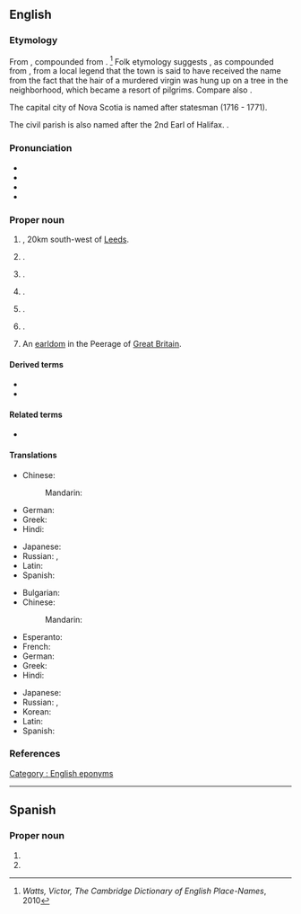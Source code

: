 ==English==
{{wikipedia}}

===Etymology===
From {{der|en|ang|halh-ġefeaxe|lit=grassy corner}}, compounded from {{compound|ang|healh|alt1=halh|feax|alt2=ġefeaxe|nocat=1}}.
<ref>''Watts, Victor, The Cambridge Dictionary of English Place-Names'', 2010</ref> Folk etymology suggests {{der|en|ang|hāliġfeax|lit=holy hair}}, as compounded from {{compound|ang|hāliġ|feax|nocat=1}}, from a local legend that the town is said to have received the name from the fact that the hair of a murdered virgin was hung up on a tree in the neighborhood, which became a resort of pilgrims. Compare also {{l|en|Fairfax}}.

The capital city of Nova Scotia is named after statesman {{w|George Montagu-Dunk, 2nd Earl of Halifax}} (1716 - 1771).

The civil parish is also named after the 2nd Earl of Halifax. {{coin|en|Samuel Holland|occ=surveyor|nat=British-Dutch}}.

===Pronunciation===
* {{IPA|en|/ˈhæl.ɪˌfæks/}}
* {{audio|en|LL-Q1860 (eng)-Vealhurl-Halifax.wav|Audio (Southern England)}}
* {{hyphenation|en|Hal|i|fax}}
* {{rhymes|en|æks|s=3}}

===Proper noun===
{{en-proper noun}}

# {{place|en|industrial town|co/West Yorkshire|cc/England}}, 20km south-west of [[Leeds]].
# {{place|en|civil parish|c/Prince County|p/Prince Edward Island|c/Canada}}. {{defdate|From 1765}}
# {{place|en|capital city|p/Nova Scotia|c/Canada}}. {{defdate|From 1749}}
# {{place|en|regional municipality|p/Nova Scotia|c/Canada}}.
# {{place|en|small town/county seat|co/Halifax County|s/North Carolina|c/USA}}.
# {{place|en|town/county seat|co/Halifax County|s/Virginia|c/USA}}.
# An [[earldom]] in the Peerage of [[Great Britain]].

====Derived terms====
* {{l|en|go to Halifax}}
* {{l|en|Halifax County}}

====Related terms====
* {{l|en|Haligonian}}

====Translations====
{{trans-top|city in West Yorkshire, England}}
* Chinese:
*: Mandarin: {{t+|cmn|哈利法克斯|tr=Hālìfǎkésī|sc=Hani}}
* German: {{t+|de|Halifax}}
* Greek: {{t|el|Χάλιφαξ|n}}
* Hindi: {{t|hi|हैलिफ़ैक्स|m}}
{{trans-mid}}
* Japanese: {{t|ja|ハリファックス|tr=Harifakkusu|sc=Jpan}}
* Russian: {{t+|ru|Га́лифакс|m}}, {{t+|ru|Галифа́кс|m}}
* Latin: {{t|la|Halifacium|m}}
* Spanish: {{t+|es|Halifax|m}}
{{trans-bottom}}

{{trans-top|city in Nova Scotia, Canada}}
* Bulgarian: {{t|bg|Ха́лифакс|m}}
* Chinese:
*: Mandarin: {{t+|cmn|哈利法克斯|tr=Hālìfǎkésī|sc=Hani}}
* Esperanto: {{t|eo|Halifakso}}
* French: {{t+|fr|Halifax|m}}
* German: {{t+|de|Halifax}}
* Greek: {{t|el|Χάλιφαξ|n}}
* Hindi: {{t|hi|हैलिफ़ैक्स|m}}
{{trans-mid}}
* Japanese: {{t|ja|ハリファックス|tr=Harifakkusu|sc=Jpan}}
* Russian: {{t+|ru|Га́лифакс|m}}, {{t+|ru|Галифа́кс|m}}
* Korean: {{t|ko|^핼리팩스}}
* Latin: {{t|la|Halifaxia|f}}
* Spanish: {{t+|es|Halifax|m}}
{{trans-bottom}}

===References===
<references/>

[[Category : English eponyms]]

----

==Spanish==

===Proper noun===
{{es-proper noun|m}}

# {{place|es|city|cc/England|t1=Halifax}}
# {{place|es|city|c/Canada|t1=Halifax}}